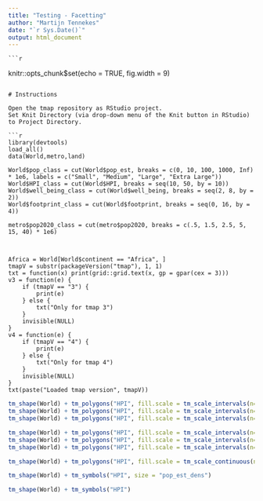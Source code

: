 ```yaml
---
title: "Testing - Facetting"
author: "Martijn Tennekes"
date: "`r Sys.Date()`"
output: html_document
---
```

	
	```r
knitr::opts_chunk$set(echo = TRUE, fig.width = 9)
```

# Instructions

Open the tmap repository as RStudio project.
Set Knit Directory (via drop-down menu of the Knit button in RStudio) to Project Directory.

```r
library(devtools)
load_all()
data(World,metro,land)

World$pop_class = cut(World$pop_est, breaks = c(0, 10, 100, 1000, Inf) * 1e6, labels = c("Small", "Medium", "Large", "Extra Large"))					   
World$HPI_class = cut(World$HPI, breaks = seq(10, 50, by = 10))
World$well_being_class = cut(World$well_being, breaks = seq(2, 8, by = 2))
World$footprint_class = cut(World$footprint, breaks = seq(0, 16, by = 4))

metro$pop2020_class = cut(metro$pop2020, breaks = c(.5, 1.5, 2.5, 5, 15, 40) * 1e6)



Africa = World[World$continent == "Africa", ]
tmapV = substr(packageVersion("tmap"), 1, 1)
txt = function(x) print(grid::grid.text(x, gp = gpar(cex = 3)))
v3 = function(e) {
	if (tmapV == "3") {
		print(e)
	} else {
		txt("Only for tmap 3")
	}
	invisible(NULL)
}
v4 = function(e) {
	if (tmapV == "4") {
		print(e)
	} else {
		txt("Only for tmap 4")
	}
	invisible(NULL)
}
txt(paste("Loaded tmap version", tmapV))
```

```r
tm_shape(World) + tm_polygons("HPI", fill.scale = tm_scale_intervals(n=5, style = "kmeans"))
tm_shape(World) + tm_polygons("HPI", fill.scale = tm_scale_intervals(n=10, style = "kmeans"))
tm_shape(World) + tm_polygons("HPI", fill.scale = tm_scale_intervals(n=15, style = "kmeans"))
```

```r
tm_shape(World) + tm_polygons("HPI", fill.scale = tm_scale_intervals(n=5, style = "kmeans"), fill.legend = tm_legend_portrait(item.na.height = 1))
tm_shape(World) + tm_polygons("HPI", fill.scale = tm_scale_intervals(n=5, style = "kmeans"), fill.legend = tm_legend_portrait(item.na.space = 2))
tm_shape(World) + tm_polygons("HPI", fill.scale = tm_scale_intervals(n=5, style = "kmeans"), fill.legend = tm_legend_portrait(item.na.height = 3))
```

```r
tm_shape(World) + tm_polygons("HPI", fill.scale = tm_scale_continuous(n=5))
```

```r
tm_shape(World) + tm_symbols("HPI", size = "pop_est_dens")
```

```r
tm_shape(World) + tm_symbols("HPI")
```